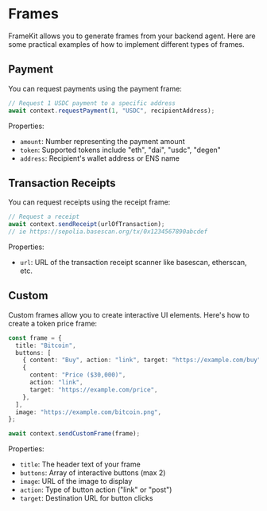 # Frames

FrameKit allows you to generate frames from your backend agent. Here are some practical examples of how to implement different types of frames.

## Payment

You can request payments using the payment frame:

```typescript
// Request 1 USDC payment to a specific address
await context.requestPayment(1, "USDC", recipientAddress);
```

Properties:

- `amount`: Number representing the payment amount
- `token`: Supported tokens include "eth", "dai", "usdc", "degen"
- `address`: Recipient's wallet address or ENS name

## Transaction Receipts

You can request receipts using the receipt frame:

```typescript
// Request a receipt
await context.sendReceipt(urlOfTransaction);
// ie https://sepolia.basescan.org/tx/0x1234567890abcdef
```

Properties:

- `url`: URL of the transaction receipt scanner like basescan, etherscan, etc.

## Custom

Custom frames allow you to create interactive UI elements. Here's how to create a token price frame:

```typescript
const frame = {
  title: "Bitcoin",
  buttons: [
    { content: "Buy", action: "link", target: "https://example.com/buy" },
    {
      content: "Price ($30,000)",
      action: "link",
      target: "https://example.com/price",
    },
  ],
  image: "https://example.com/bitcoin.png",
};

await context.sendCustomFrame(frame);
```

Properties:

- `title`: The header text of your frame
- `buttons`: Array of interactive buttons (max 2)
- `image`: URL of the image to display
- `action`: Type of button action ("link" or "post")
- `target`: Destination URL for button clicks
